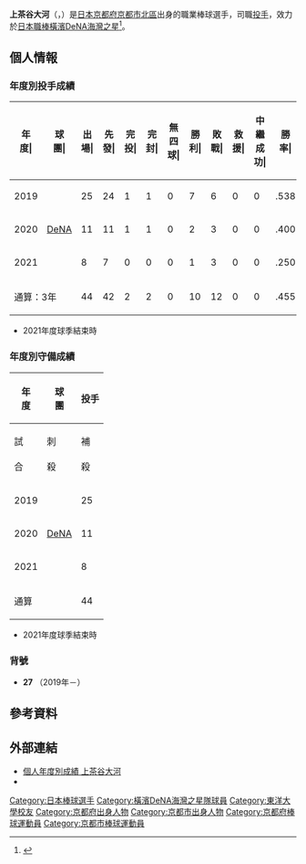 {{Refimprove|time=2020-11-27T12:05:54+00:00}}
{{Infobox NPB player|
|name=上茶谷大河|
|image=20190601 Taiga Kamichatani, pitcher of the Yokohama DeNA BayStars, at Yokohama Stadium.jpg|
|width=300|
|position=投手|
|team=横滨DeNA海湾之星|
|number=27|
|bats=右|
|throws=右|
|birthdate={{birth_date_and_age|1996|8|31|mf=y}}|
|birthplace={{JPN}}[[京都府|京都府]][[京都市|京都市]][[北區_(京都市)|北區]]|
|debutdate=4月2日
|debutyear=2019年
|debutteam=横滨DeNA海湾之星
|statyear=2021年球季
|stat1label=勝投－敗投
|stat1value=10－12
|stat2label=中繼－救援
|stat2value=0－0
|stat3label=三振－四壞
|stat3value=178－88
|stat4label=防禦率
|stat4value=4.48
|teams=<nowiki></nowiki> 
* 京都學園高等學校
* [[東洋大學|東洋大學]]
* [[橫濱DeNA海灣之星|橫濱DeNA海灣之星]](2019年－)
}}

'''上茶谷大河'''（{{jpn|j=上茶谷 大河|hg=かみちゃたに たいが|rm=Kamichatani Taiga}}，{{bd|1996年|8月31日||catIdx=Kamichatani, Taiga}}）是[[日本|日本]][[京都府|京都府]][[京都市|京都市]][[北區_(京都市)|北區]]出身的職業棒球選手，司職[[投手|投手]]，效力於[[日本職棒|日本職棒]][[橫濱DeNA海灣之星|橫濱DeNA海灣之星]]<ref>{{cite web|url=https://www.sanspo.com/baseball/news/20181107/den18110719120003-n1.html|title=ＤｅＮＡ、Ｄ１位・上茶谷と仮契約　スカウト部長「三浦大輔のような投手になってくれ」|publisher=Sanspo|date=2018-11-07|accessdate=2020-11-03|archive-date=2018-12-26|archive-url=https://web.archive.org/web/20181226084346/https://www.sanspo.com/baseball/news/20181107/den18110719120003-n1.html|dead-url=no}}</ref>。

== 個人情報 ==
=== 年度別投手成績 ===
{| class="wikitable" style="text-align:right; font-size:small"
|-bgcolor="#efefef"
!年<br>度|!!球<br>團|!!出<br>場|!!先<br>發|!!完<br>投|!!完<br>封|!!無<br>四<br>球|!!勝<br>利|!!敗<br>戰|!!救<br>援|!!中<br>繼<br>成<br>功|!!勝<br>率|!!打<br>者|!!投<br>球<br>局<br>數|!!被<br>安<br>打|!!被<br>全<br>壘<br>打|!!保<br>送|!!敬<br>遠|!!觸<br>身<br>球|!!三<br>振<br>數|!!暴<br>投|!!犯<br>規|!!失分|!!自<br>責<br>分|!!防<br>禦<br>率|!!WHIP
|-
|style="text-align:center;"|2019
|rowspan="3" style="text-align: center; white-space: nowrap;"|[[橫濱DeNA海灣之星|DeNA]]
|25||24||1||1||0||7||6||0||0||.538||584||134.0||136||14||51||6||3||102||3||'''1'''||68||59||3.96||1.40
|-
|style="text-align:center;"|2020
|11||11||1||1||0||2||3||0||0||.400||247||59.0||57||8||20||2||2||50||4||0||29||27||4.12||1.31
|-
|style="text-align:center;"|2021
|8||7||0||0||0||1||3||0||0||.250||155||34.0||37||5||17||1||1||26||1||0||27||27||7.15||1.59
|-
!colspan="2"|通算：3年
|44||42||2||2||0||10||12||0||0||.455||986||227.0||230||27||88||9||6||178||8||1||124||113||4.48||1.40
|}
* 2021年度球季結束時

=== 年度別守備成績 ===
{| class="wikitable" style="text-align: right; font-size: small; border-collapse:collapse; padding: 1px;"
!rowspan="2"|年<br />度!!rowspan="2"|球<br />團!!colspan="6"|投手
|-style="line-height:1.25em;"
!試<br /><br />合!!刺<br /><br />殺!!補<br /><br />殺!!失<br /><br />誤!!雙<br /><br />殺!!守<br />備<br />率
|-
|style="text-align: center;"|2019
|rowspan="3" style="text-align: center; white-space: nowrap;"|[[橫濱DeNA海灣之星|DeNA]]
|25||8||19||2||3||.931
|-
|style="text-align:center;"|2020
|11||8||11||0||1||1.000
|-
|style="text-align:center;"|2021
|8||1||7||0||2||1.000
|-
!colspan="2"|通算
|44||17||37||2||6||.964
|}
* 2021年度球季結束時

=== 背號 ===
* '''27''' （2019年－）

== 參考資料 ==
{{reflist}}

== 外部連結 ==
* [https://npb.jp/bis/players/81585138.html 個人年度別成績 上茶谷大河]{{Wayback|url=https://npb.jp/bis/players/81585138.html |date=20200930171344 }} {{ja icon}} 
* {{Baseballstats|brm=kamich000tai}}

{{橫濱DeNA灣星球團球員名單}}
{{DEFAULTSORT:Kamichatani, Taiga}}
[[Category:日本棒球選手|Category:日本棒球選手]]
[[Category:橫濱DeNA海灣之星隊球員|Category:橫濱DeNA海灣之星隊球員]]
[[Category:東洋大學校友|Category:東洋大學校友]]
[[Category:京都府出身人物|Category:京都府出身人物]]
[[Category:京都市出身人物|Category:京都市出身人物]]
[[Category:京都府棒球運動員|Category:京都府棒球運動員]]
[[Category:京都市棒球運動員|Category:京都市棒球運動員]]